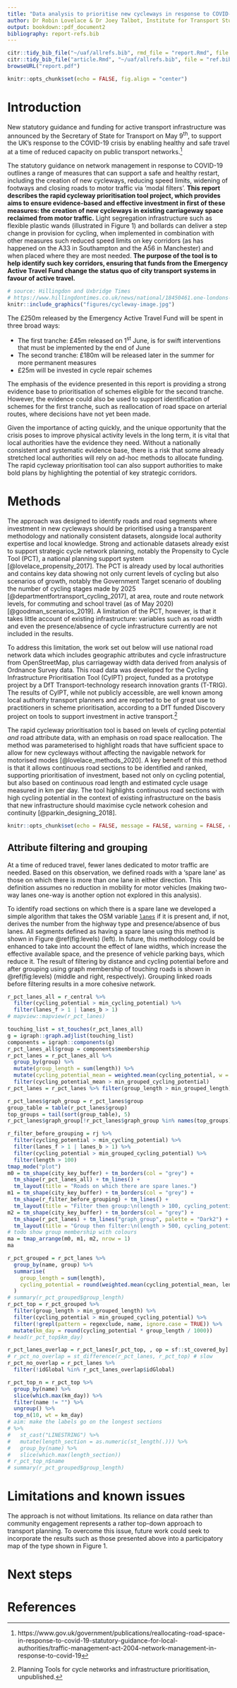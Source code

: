 ```yaml
---
title: "Data analysis to prioritise new cycleways in response to COVID-19"
author: Dr Robin Lovelace & Dr Joey Talbot, Institute for Transport Studies, University of Leeds
output: bookdown::pdf_document2
bibliography: report-refs.bib
---
```


```r
citr::tidy_bib_file("~/uaf/allrefs.bib", rmd_file = "report.Rmd", file = "report-refs.bib")
citr::tidy_bib_file("article.Rmd", "~/uaf/allrefs.bib", file = "ref.bib")
browseURL("report.pdf")
```

```r
knitr::opts_chunk$set(echo = FALSE, fig.align = "center")
```


# Introduction

New statutory guidance and funding for active transport infrastructure was announced by the Secretary of State for Transport on May 9^th^, to support the UK's response to the COVID-19 crisis by enabling healthy and safe travel at a time of reduced capacity on public transport networks.^[
https://www.gov.uk/government/publications/reallocating-road-space-in-response-to-covid-19-statutory-guidance-for-local-authorities/traffic-management-act-2004-network-management-in-response-to-covid-19
]

The statutory guidance on network management in response to COVID-19 outlines a range of measures that can support a safe and healthy restart, including the creation of new cycleways, reducing speed limits, widening of footways and closing roads to motor traffic via 'modal filters'.
**This report describes the rapid cycleway prioritisation tool project, which provides aims to ensure evidence-based and effective investment in first of these measures: the creation of new cycleways in existing carriageway space reclaimed from motor traffic.**
Light segregation infrastructure such as flexible plastic wands (illustrated in Figure 1) and bollards can deliver a step change in provision for cycling, when implemented in combination with other measures such reduced speed limits on key corridors (as has happened on the A33 in Southampton and the A56 in Manchester) and when placed where they are most needed.
**The purpose of the tool is to help identify such key corridors, ensuring that funds from the Emergency Active Travel Fund change the status quo of city transport systems in favour of active travel.**

<!-- 17:29:01	 From Gill M (Manchester cyclist) : Trafford is planning to reduce speeds on Bridgewater Way element of A56 when the pop up lane goes in there “OneTrafford tweeted that work is continuing to add pop up cycle lanes along Cornbrook Road and Warwick Road in Stretford too, with temporary 30mph speed limit imposed along Bridgewater Way.” Source (https://www.messengernewspapers.co.uk/news/18489349.cyclists-praise-pop-up-cycle-lanes-along-a56-trafford/) -->


<!-- https://twitter.com/doddyuk/status/1267146449227255808 -->

```r
# source: Hillingdon and Uxbridge Times
# https://www.hillingdontimes.co.uk/news/national/18450461.one-londons-prestigious-roads-gets-cycle-lane-due-pandemic/
knitr::include_graphics("figures/cycleway-image.jpg")
```

The £250m released by the Emergency Active Travel Fund will be spent in three broad ways:

- The first tranche: £45m released on 1^st^ June, is for swift interventions that must be implemented by the end of June
- The second tranche: £180m will be released later in the summer for more permanent measures
- £25m will be invested in cycle repair schemes

The emphasis of the evidence presented in this report is providing a strong evidence base to prioritisation of schemes eligible for the second tranche.
However, the evidence could also be used to support identification of schemes for the first tranche, such as reallocation of road space on arterial routes, where decisions have not yet been made.

Given the importance of acting quickly, and the unique opportunity that the crisis poses to improve physical activity levels in the long term, it is vital that local authorities have the evidence they need.
Without a nationally consistent and systematic evidence base, there is a risk that some already stretched local authorities will rely on ad-hoc methods to allocate funding.
The rapid cycleway prioritisation tool can also support authorities to make bold plans by highlighting the potential of key strategic corridors.

# Methods

The approach was designed to identify roads and road segments where investment in new cycleways should be prioritised using a transparent methodology and nationally consistent datasets, alongside local authority expertise and local knowledge.
Strong and actionable datasets already exist to support strategic cycle network planning, notably the Propensity to Cycle Tool (PCT), a national planning support system [@lovelace_propensity_2017].
The PCT is already used by local authorities and contains key data showing not only current levels of cycling but also scenarios of growth, notably the Government Target scenario of doubling the number of cycling stages made by 2025 [@departmentfortransport_cycling_2017], at area, route and route network levels, for commuting and school travel (as of May 2020) [@goodman_scenarios_2019].
A limitation of the PCT, however, is that it takes little account of existing infrastructure: variables such as road width and even the presence/absence of cycle infrastructure currently are not included in the results.

To address this limitation, the work set out below will use national road network data which includes geographic attributes and cycle infrastructure from OpenStreetMap, plus carriageway width data derived from analysis of Ordnance Survey data.
This road data was developed for the Cycling Infrastructure Prioritisation Tool (CyIPT) project, funded as a prototype project by a DfT Transport-technology research innovation grants (T-TRIG).
The results of CyIPT, while not publicly accessible, are well known among local authority transport planners and are reported to be of great use to practitioners in scheme prioritisation, according to a DfT funded Discovery project on tools to support investment in active transport.^[
Planning Tools for cycle networks and infrastructure prioritisation, unpublished.
]

The rapid cycleway prioritisation tool is based on levels of cycling potential *and* road attribute data, with an emphasis on road space reallocation.
The method was parameterised to highlight roads that have sufficient space to allow for new cycleways without affecting the navigable network for motorised modes [@lovelace_methods_2020].
A key benefit of this method is that it allows continuous road sections to be identified and ranked, supporting prioritisation of investment, based not only on cycling potential, but also based on continuous road length and estimated cycle usage measured in km per day.
The tool highlights continuous road sections with high cycling potential in the context of existing infrastructure on the basis that new infrastructure should maximise cycle network cohesion and continuity [@parkin_designing_2018].


```r
knitr::opts_chunk$set(echo = FALSE, message = FALSE, warning = FALSE, cache = FALSE, out.width = "100%", eval = FALSE)
```

## Attribute filtering and grouping

At a time of reduced travel, fewer lanes dedicated to motor traffic are needed.
Based on this observation, we defined roads with a 'spare lane' as those on which there is more than one lane in either direction.
This definition assumes no reduction in mobility for motor vehicles (making two-way lanes one-way is another option not explored in this analysis).

To identify road sections on which there is a spare lane we developed a simple algorithm that takes the OSM variable [`lanes`](https://wiki.openstreetmap.org/wiki/Key:lanes) if it is present and, if not, derives the number from the highway type and presence/absence of bus lanes.
All segments defined as having a spare lane using this method is shown in Figure \@ref(fig:levels) (left).
In future, this methodology could be enhanced to take into account the effect of lane widths, which increase the effective available space, and the presence of vehicle parking bays, which reduce it.
The result of filtering by distance and cycling potential before and after grouping using graph membership of touching roads is shown in \@ref(fig:levels) (middle and right, respectively).
Grouping linked roads before filtering results in a more cohesive network. 


<!-- Note this could be a function in an R package.. -->
<!-- see https://github.com/cyipt/cyipt/blob/82248b2f99e388fac314d34ec5aa49bb90a737a3/scripts/prep_data/clean_osm.R#L349 -->

<!-- reallocated road space in particular -->
<!-- An important distinction when developing methods for automated analysis of transport networks is the level of analysis. -->


```r
r_pct_lanes_all = r_central %>% 
  filter(cycling_potential > min_cycling_potential) %>% 
  filter(lanes_f > 1 | lanes_b > 1)
# mapview::mapview(r_pct_lanes)

touching_list = st_touches(r_pct_lanes_all)
g = igraph::graph.adjlist(touching_list)
components = igraph::components(g)
r_pct_lanes_all$group = components$membership
r_pct_lanes = r_pct_lanes_all %>% 
  group_by(group) %>% 
  mutate(group_length = sum(length)) %>% 
  mutate(cycling_potential_mean = weighted.mean(cycling_potential, w = length, na.rm = TRUE)) %>% 
  filter(cycling_potential_mean > min_grouped_cycling_potential)
r_pct_lanes = r_pct_lanes %>% filter(group_length > min_grouped_length)

r_pct_lanes$graph_group = r_pct_lanes$group
group_table = table(r_pct_lanes$group)
top_groups = tail(sort(group_table), 5)
r_pct_lanes$graph_group[!r_pct_lanes$graph_group %in% names(top_groups)] = "other"

r_filter_before_grouping = rj %>% 
  filter(cycling_potential > min_cycling_potential) %>% 
  filter(lanes_f > 1 | lanes_b > 1) %>% 
  filter(cycling_potential > min_grouped_cycling_potential) %>% 
  filter(length > 100)
tmap_mode("plot")
m0 = tm_shape(city_key_buffer) + tm_borders(col = "grey") +
  tm_shape(r_pct_lanes_all) + tm_lines() +
  tm_layout(title = "Roads on which there are spare lanes.")
m1 = tm_shape(city_key_buffer) + tm_borders(col = "grey") +
  tm_shape(r_filter_before_grouping) + tm_lines() +
  tm_layout(title = "Filter then group:\n(length > 100, cycling_potential > 100)")
m2 = tm_shape(city_key_buffer) + tm_borders(col = "grey") +
  tm_shape(r_pct_lanes) + tm_lines("graph_group", palette = "Dark2") +
  tm_layout(title = "Group then filter:\n(length > 500, cycling_potential > 100)")
# todo show group membership with colours
ma = tmap_arrange(m0, m1, m2, nrow = 1)
ma
```

```r
r_pct_grouped = r_pct_lanes %>%
  group_by(name, group) %>%
  summarise(
    group_length = sum(length),
    cycling_potential = round(weighted.mean(cycling_potential_mean, length))
  )
# summary(r_pct_grouped$group_length)
r_pct_top = r_pct_grouped %>%
  filter(group_length > min_grouped_length) %>% 
  filter(cycling_potential > min_grouped_cycling_potential) %>% 
  filter(!grepl(pattern = regexclude, name, ignore.case = TRUE)) %>% 
  mutate(km_day = round(cycling_potential * group_length / 1000))
# head(r_pct_top$km_day)

r_pct_lanes_overlap = r_pct_lanes[r_pct_top, , op = sf::st_covered_by] # works
# r_pct_no_overlap = st_difference(r_pct_lanes, r_pct_top) # slow
r_pct_no_overlap = r_pct_lanes %>% 
  filter(!idGlobal %in% r_pct_lanes_overlap$idGlobal)

r_pct_top_n = r_pct_top %>% 
  group_by(name) %>% 
  slice(which.max(km_day)) %>% 
  filter(name != "") %>% 
  ungroup() %>% 
  top_n(10, wt = km_day) 
# aim: make the labels go on the longest sections
# %>% 
#   st_cast("LINESTRING") %>% 
#   mutate(length_section = as.numeric(st_length(.))) %>% 
#   group_by(name) %>% 
#   slice(which.max(length_section))
# r_pct_top_n$name
# summary(r_pct_grouped$group_length)
```

# Limitations and known issues


The approach is not without limitations.
Its reliance on data rather than community engagement represents a rather top-down approach to transport planning.
To overcome this issue, future work could seek to incorporate the results such as those presented above into a participatory map of the type shown in Figure 1.

# Next steps

# References

